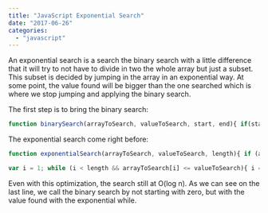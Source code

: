 ```yaml
---
title: "JavaScript Exponential Search"
date: "2017-06-26"
categories: 
  - "javascript"
---
```


An exponential search is a search the binary search with a little difference that it will try to not have to divide in two the whole array but just a subset. This subset is decided by jumping in the array in an exponential way. At some point, the value found will be bigger than the one searched which is where we stop jumping and applying the binary search.

The first step is to bring the binary search:

```typescript
function binarySearch(arrayToSearch, valueToSearch, start, end){ if(start <= end){ var middle = Math.ceil((end + start)/2) var middleValue = arrayToSearch[middle]; if(middleValue === valueToSearch){ return middle; } else if(valueToSearch < middleValue){ end = middle - 1; } else{ start = middle + 1; } return binarySearch(arrayToSearch, valueToSearch, start, end); } return -1; } 
``` 


The exponential search come right before:

```typescript
function exponentialSearch(arrayToSearch, valueToSearch, length){ if (arrayToSearch[0] == valueToSearch){ return 0; }

var i = 1; while (i < length && arrayToSearch[i] <= valueToSearch){ i = i*2; } return binarySearch(arrayToSearch, valueToSearch, i/2, Math.min(i, length-1)); } 
``` 


Even with this optimization, the search still at O(log n). As we can see on the last line, we call the binary search by not starting with zero, but with the value found with the exponential while.
